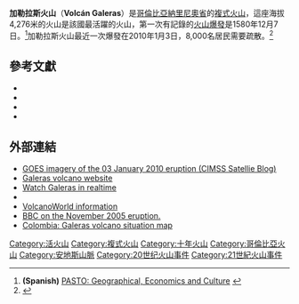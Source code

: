 {{Infobox mountain
| Name             = 加勒拉斯火山
| Photo            = DSCN8766.JPG
| Photo size       = 
| Caption          = 加勒拉斯火山（2005年12月）
| pushpin_map            = Colombia
| pushpin_label_position = <!-- the position of the pushpin label: left, right, top, bottom, none -->
| pushpin_map_caption    = 加勒拉斯火山的位置
| pushpin_mapsize        =
| coordinates_ref        = 
| latd=1 |latm=13 |lats= |latNS=N
| longd=77 |longm=22 |longs= |longEW=W
| Elevation        = 4,276米
| Location         = {{COL}}[[納里尼奧省|納里尼奧省]]
| Range            = 
| Prominence       = 
| Parent peak      = 
| Coordinates      = 
| Topographic map  = 
| Type             = 
| Volcanic_Arc/Belt= 
| Age              = 
| Last eruption    = 2010年1月3日
| First ascent     = 
| Easiest route    = 
| Grid_ref_UK      = 
| Grid_ref_Ireland = 
| Listing          = 
| Translation      = 
| Language         = 
| Pronunciation    = 
}}
{{哥倫比亞火山}}

'''加勒拉斯火山'''（'''Volcán Galeras'''）是[[哥倫比亞|哥倫比亞]][[納里尼奧省|納里尼奧省]]的[[複式火山|複式火山]]，這座海拔4,276米的火山是該國最活躍的火山，第一次有記錄的[[火山爆發|火山爆發]]是1580年12月7日。<ref>'''(Spanish)''' [http://www.lablaa.org/blaavirtual/geografia/pasto/parte1/cap3-13.htm PASTO: Geographical, Economics and Culture] {{Wayback|url=http://www.lablaa.org/blaavirtual/geografia/pasto/parte1/cap3-13.htm |date=20090218192754 }}</ref>加勒拉斯火山最近一次爆發在2010年1月3日，8,000名居民需要疏散。<ref>{{cite web |url=http://tvnz.co.nz/world-news/evacuation-after-colombia-volcano-erupts-3323350 |title=存档副本 |accessdate=2011-09-30 |deadurl=yes |archiveurl=https://web.archive.org/web/20110919192904/http://tvnz.co.nz/world-news/evacuation-after-colombia-volcano-erupts-3323350 |archivedate=2011-09-19 }}</ref>

== 參考文獻 ==
{{reflist}}
*{{cite journal|author1=Marta Lucia Calvache V.|author2=Gloria Patricia Cortés|author3=Stanley N. Williams|year=1997| title=Stratigraphy and chronology of the Galeras volcanic complex, Colombia |url=https://archive.org/details/sim_journal-of-volcanology-and-geothermal-research_1997-05_77_1-4/page/n14| journal=Journal of Volcanology and Geothermal Research| volume=77| page=5}}
*{{cite journal|author1=Peter J. Baxter|author2=Austin Gresham| title=Deaths and injuries in the eruption of Galeras Volcano, Colombia, 14 January 1993|url=https://archive.org/details/sim_journal-of-volcanology-and-geothermal-research_1997-05_77_1-4/page/325| year=1997| journal=Journal of Volcanology and Geothermal Research| volume=77|pages=325–338|doi=10.1016/S0377-0273(96)00103-5}}
*{{cite journal|author1=Lourdes Narváez M.|author2=Roberto A. Torres C.|author3=Diego M. Gómez M.|author4=Gloria Patricia Cortés J.|author5=Héctor Cepeda V.|author6=John Stix| title=Tornillo-type seismic signals at Galeras volcano, Colombia, 1992–1993|url=https://archive.org/details/sim_journal-of-volcanology-and-geothermal-research_1997-05_77_1-4/page/159| year=1997|journal=Journal of Volcanology and Geothermal Research| volume=77| page=159}}
*{{cite book|last=Bruce|first=Victoria|year=2002|title=No Apparent Danger: The True Story of Volcanic Disaster at Galeras and Nevado Del Ruiz|url=https://archive.org/details/noapparentdanger0000bruc|isbn=978-0060958909}}

== 外部連結 ==
*[http://cimss.ssec.wisc.edu/goes/blog/archives/4302 GOES imagery of the 03 January 2010 eruption (CIMSS Satellie Blog)]{{Wayback|url=http://cimss.ssec.wisc.edu/goes/blog/archives/4302 |date=20100617165126 }}
*[https://web.archive.org/web/20080516100002/http://intranet.ingeominas.gov.co/pasto Galeras volcano website]
*[https://web.archive.org/web/20071108022834/http://intranet.ingeominas.gov.co/pasto/Foto_en_tiempo_real#C.C3.A1mara_web_-_Pasto Watch Galeras in realtime]
*{{cite gvp|vnum=1501-08=|title=Galeras}}
*[https://web.archive.org/web/20050404201712/http://volcano.und.nodak.edu/vwdocs/volc_images/img_galeras.html VolcanoWorld information]
*[http://news.bbc.co.uk/1/hi/world/americas/4469142.stm BBC on the November 2005 eruption.]{{Wayback|url=http://news.bbc.co.uk/1/hi/world/americas/4469142.stm |date=20090222051631 }}
*[http://www.reliefweb.int/rw/fullMaps_Am.nsf/luFullMap/BC35D8B5084127C6852571AA00661F15/$File/rw_VO_col130706.pdf?OpenElement  Colombia: Galeras volcano situation map]{{Wayback|url=http://www.reliefweb.int/rw/fullMaps_Am.nsf/luFullMap/BC35D8B5084127C6852571AA00661F15/$File/rw_VO_col130706.pdf?OpenElement |date=20090320033554 }}
{{十年火山}}
{{十年火山地图}}

{{DEFAULTSORT:Galeras}}
[[Category:活火山|Category:活火山]]
[[Category:複式火山|Category:複式火山]]
[[Category:十年火山|Category:十年火山]]
[[Category:哥倫比亞火山|Category:哥倫比亞火山]]
[[Category:安地斯山脈|Category:安地斯山脈]]
[[Category:20世纪火山事件|Category:20世纪火山事件]]
[[Category:21世紀火山事件|Category:21世紀火山事件]]